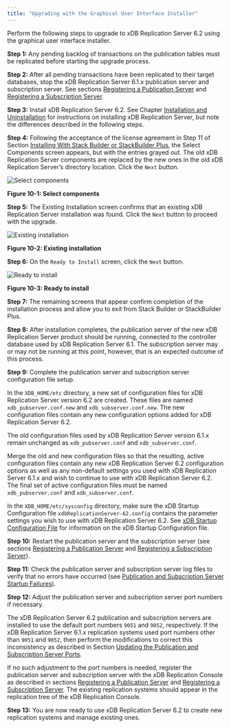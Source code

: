 ```yaml
---
title: "Upgrading with the Graphical User Interface Installer"
---
```


<div id="upgrading_with_gui_installer" class="registered_link"></div>

Perform the following steps to upgrade to xDB Replication Server 6.2 using the graphical user interface installer.

**Step 1:** Any pending backlog of transactions on the publication tables must be replicated before starting the upgrade process.

**Step 2:** After all pending transactions have been replicated to their target databases, stop the xDB Replication Server 6.1.x publication server and subscription server. See sections [Registering a Publication Server](../../05_smr_operation/02_creating_publication/01_registering_publication_server/#registering_publication_server) and [Registering a Subscription Server](../../05_smr_operation/03_creating_subscription/01_registering_subscription_server/#registering_subscription_server).

**Step 3:** Install xDB Replication Server 6.2. See Chapter [Installation and Uninstallation](../../05_smr_operation/03_creating_subscription/01_registering_subscription_server/#registering_subscription_server) for instructions on installing xDB Replication Server, but note the differences described in the following steps.

**Step 4:** Following the acceptance of the license agreement in Step 11 of Section [Installing With Stack Builder or StackBuilder Plus](../../03_installation/01_installing_with_stackbuilder/#installing_with_stackbuilder), the Select Components screen appears, but with the entries grayed out. The old xDB Replication Server components are replaced by the new ones in the old xDB Replication Server’s directory location. Click the `Next` button.

![Select components](../../images/image292.png)

**Figure 10-1: Select components**

**Step 5:** The Existing Installation screen confirms that an existing xDB Replication Server installation was found. Click the `Next` button to proceed with the upgrade.

![Existing installation](../../images/image293.png)

**Figure 10-2: Existing installation**

**Step 6:** On the `Ready to Install` screen, click the `Next` button.

![Ready to install](../../images/image294.png)

**Figure 10-3: Ready to install**

**Step 7:** The remaining screens that appear confirm completion of the installation process and allow you to exit from Stack Builder or StackBuilder Plus.

**Step 8:** After installation completes, the publication server of the new xDB Replication Server product should be running, connected to the controller database used by xDB Replication Server 6.1. The subscription server may or may not be running at this point, however, that is an expected outcome of this process.

**Step 9:** Complete the publication server and subscription server configuration file setup.

In the `XDB_HOME/etc` directory, a new set of configuration files for xDB Replication Server version 6.2 are created. These files are named `xdb_pubserver.conf.new` and `xdb_subserver.conf.new`. The new configuration files contain any new configuration options added for xDB Replication Server 6.2.

The old configuration files used by xDB Replication Server version 6.1.x remain unchanged as `xdb_pubserver.conf` and `xdb_subserver.conf`.

Merge the old and new configuration files so that the resulting, active configuration files contain any new xDB Replication Server 6.2 configuration options as well as any non-default settings you used with xDB Replication Server 6.1.x and wish to continue to use with xDB Replication Server 6.2. The final set of active configuration files must be named `xdb_pubserver.conf` and `xdb_subserver.conf`.

In the `XDB_HOME/etc/sysconfig` directory, make sure the xDB Startup Configuration file `xdbReplicationServer-62.config` contains the parameter settings you wish to use with xDB Replication Server 6.2. See [xDB Startup Configuration File](../../02_overview/03_replication_server_components_and_architecture/01_physical_components/#xdb_startup_conf_file) for information on the xDB Startup Configuration file.

**Step 10:** Restart the publication server and the subscription server (see sections [Registering a Publication Server](../../05_smr_operation/02_creating_publication/01_registering_publication_server/#registering_publication_server) and [Registering a Subscription Server](../../05_smr_operation/03_creating_subscription/01_registering_subscription_server/#registering_subscription_server)).

**Step 11:** Check the publication server and subscription server log files to verify that no errors have occurred (see [Publication and Subscription Server Startup Failures](../03_resolving_problems/02_where_to_look_for_errors/#pub_and_sub_startup_failures)).

**Step 12:** Adjust the publication server and subscription server port numbers if necessary.

The xDB Replication Server 6.2 publication and subscription servers are installed to use the default port numbers `9051` and `9052`, respectively. If the xDB Replication Server 6.1.x replication systems used port numbers other than `9051` and `9052`, then perform the modifications to correct this inconsistency as described in Section [Updating the Publication and Subscription Server Ports](04_updating_sub_and_pub_ports/#updating_sub_and_pub_ports).

If no such adjustment to the port numbers is needed, register the publication server and subscription server with the xDB Replication Console as described in sections [Registering a Publication Server](../../05_smr_operation/02_creating_publication/01_registering_publication_server/#registering_publication_server) and [Registering a Subscription Server](../../05_smr_operation/03_creating_subscription/01_registering_subscription_server/#registering_subscription_server). The existing replication systems should appear in the replication tree of the xDB Replication Console.

**Step 13:** You are now ready to use xDB Replication Server 6.2 to create new replication systems and manage existing ones.
